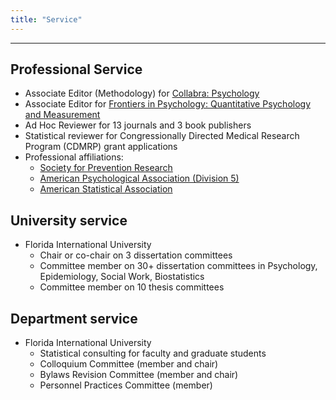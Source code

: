 ```yaml
---
title: "Service"
---
```


***

## Professional Service

- Associate Editor (Methodology) for [Collabra: Psychology](https://online.ucpress.edu/collabra)
- Associate Editor for [Frontiers in Psychology: Quantitative Psychology and Measurement](https://www.frontiersin.org/journals/psychology/sections/quantitative-psychology-and-measurement#)
- Ad Hoc Reviewer for 13 journals and 3 book publishers
- Statistical reviewer for Congressionally Directed Medical Research Program (CDMRP) grant applications
- Professional affiliations:
    - [Society for Prevention Research](https://www.preventionresearch.org/)
    - [American Psychological Association (Division 5)](https://www.apadivisions.org/division-5/index)
    - [American Statistical Association](https://www.amstat.org/)

## University service

- Florida International University
    - Chair or co-chair on 3 dissertation committees
    - Committee member on 30+ dissertation committees in Psychology, Epidemiology, Social Work, Biostatistics 
    - Committee member on 10 thesis committees  

## Department service

- Florida International University
    - Statistical consulting for faculty and graduate students
    - Colloquium Committee (member and chair)
    - Bylaws Revision Committee (member and chair)  
    - Personnel Practices Committee (member)  


 

